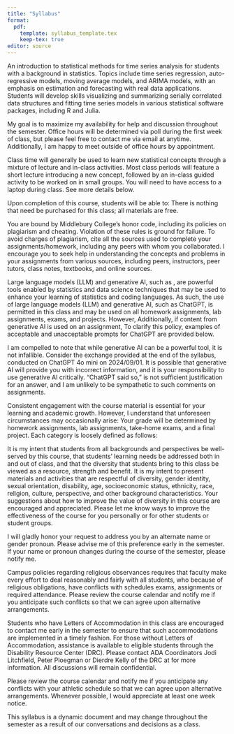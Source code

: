 ```yaml
---
title: "Syllabus"
format:
  pdf:
    template: syllabus_template.tex
    keep-tex: true
editor: source
---
```


<!-- Adapted from Emily Malcolm-White's STAT 116 (emalcolmwhite@middlebury.edu) -->

\begin{center}
{\Large \textsc{STAT 0219: Time Series Analysis}}
\end{center}
\begin{center}
Fall 2024
\end{center}

\begin{framed}
\begin{tabular}{llcccrr}
\textbf{Instructor:} & Christian Stratton (he/him) & & &  & \textbf{Time:} & MW 12:45 -- 2:00  \\
\textbf{Email:} &  \href{mailto:cstratton@middlebury.edu}{cstratton@middlebury.edu} & & & & \textbf{Place:} & 75 Shannon Street 202 \\
\textbf{Office:} & Warner 203 & & & & \textbf{Office hours:} & TBD \\
& & & & & & Also by appointment \\
\end{tabular}
\end{framed}

\noindent \textbf{Course description:} An introduction to statistical methods for time series analysis for students with a background in statistics. Topics include time series regression, auto-regressive models, moving average models, and ARIMA models, with an emphasis on estimation and forecasting with real data applications. Students will develop skills visualizing and summarizing serially correlated data structures and fitting time series models in various statistical software packages, including R and Julia.

\vspace{4mm}
\noindent \textbf{Correspondence:} My goal is to maximize my availability for help and discussion throughout the semester. Office hours will be determined via poll during the first week of class, but please feel free to contact me via email at anytime. Additionally, I am happy to meet outside of office hours by appointment. 

\vspace{4mm}
\noindent \textbf{Meeting format:} Class time will generally be used to learn new statistical concepts through a mixture of lecture and in-class activities. Most class periods will feature a short lecture introducing a new concept, followed by an in-class guided activity to be worked on in small groups. You will need to have access to a laptop during class. See more details below. 

\vspace{4mm}
\noindent \textbf{Learning objectives:} Upon completion of this course, students will be able to:
\begin{itemize}
\item Visualize and summarize time series data using statistical software
\item Identify trends in time series data
\item	Use statistical software to fit various time series models to address temporal correlation data
\item Understand and describe uncertainty in time series forecasting
\end{itemize}

\noindent \textbf{Textbook and materials:} There is nothing that need be purchased for this class; all materials are free.
\begin{itemize}
\item The website for this course is on Middlebury Canvas. Please check Canvas often for assignments, deadlines, resources, and announcements. 
\item Students must have access to a laptop with the statistical computing language R, which can be downloaded for free at \href{https://cran.rstudio.com/}{https://cran.rstudio.com/}. Additionally, I recommend using RStudio as an integrated development environment (IDE) for interfacing with R. RStudio may be downloaded for free at \href{https://posit.co/download/rstudio-desktop/}{https://posit.co/download/rstudio-desktop/}.
\begin{itemize}
\item Laptops with R/RStudio pre-installed are available to borrow from the Davis Family Library, which are a good option for those without access to a laptop or those experiencing short-term issues with your laptop. Please talk to me or the front desk of the Davis Library for more info.  
\end{itemize}
\item We will use the free online textbook \textit{Introductory Time Series with R} by Andrew V. Metcalfe and Paul S.P. Cowpertwait. This book may be downloaded at \href{https://link.springer.com/book/10.1007/978-0-387-88698-5}{https://link.springer.com/book/10.1007/978-0-387-88698-5}.
\end{itemize}

\noindent \textbf{Academic integrity:} You are bound by Middlebury College’s honor code, including its policies on plagiarism and cheating. Violation of these rules is ground for failure. To avoid charges of plagiarism, cite all the sources used to complete your assignments/homework, including any peers with whom you collaborated. I encourage you to seek help in understanding the concepts and problems in your assignments from various sources, including peers, instructors, peer tutors, class notes, textbooks, and online sources. 

\vspace{4mm}
\noindent \textbf{Use of LLM and generative AI:} Large language models (LLM) and generative AI, such as \href{https://openai.com/chatgpt/}{ChatGPT}, are powerful tools enabled by statistics and data science techniques that may be used to enhance your learning of statistics and coding languages. As such, the use of large language models (LLM) and generative AI, such as ChatGPT, is permitted in this class and may be used on all homework assignments, lab assignments, exams, and projects. However, \textbf{you may not copy responses verbatim from these tools, nor may you use these tools to generate complete responses or assignments.} Additionally, if content from generative AI is used on an assignment, \textbf{you must provide appropriate citation.} To clarify this policy, examples of acceptable and unacceptable prompts for ChatGPT are provided below.

\vspace{4mm}
\noindent \textit{Acceptable:}
\begin{itemize}
\item Please provide example of how to conduct Holt-Winters prediction in R. 
\item How do I interpret a p-value?
\item What is a significance level?
\item How can I speed up the following code: ...
\end{itemize}

\noindent \textit{Unacceptable:}
\begin{itemize}
\item Produce a Holt-Winters prediction for the uploaded data and write a statistical report describing the results. 
\item Answer the following question: *copy pasta from assignment*
\end{itemize}

\noindent \textit{Disclaimer:} I am compelled to note that while generative AI can be a powerful tool, it is not infallible. Consider the exchange provided at the end of the syllabus, conducted on ChatGPT 4o mini on 2024/09/01. It is possible that generative AI will provide you with incorrect information, and it is your responsibility to use generative AI critically. "ChatGPT said so," is not sufficient justification for an answer, and I am unlikely to be sympathetic to such comments on assignments.

\vspace{4mm}
\noindent \textbf{Late policy:} Consistent engagement with the course material is essential for your learning and academic growth. However, I understand that unforeseen circumstances may occasionally arise:
\begin{itemize}
\item When you become aware that you won’t be able to make a deadline, please notify me and inform me of what day in the next week you anticipate completion of the assignment. You do not need to disclose why you are missing the deadline. So long as you communicate to me before the deadline, no late penalty will be applied.
\item If you do not communicate with me before the deadline, late submissions will be subject to a penalty of 20\% per day. 
\end{itemize}

\newpage

\noindent \textbf{Course assessment:} Your grade will be determined by homework assignments, lab assignments, take-home exams, and a final project. Each category is loosely defined as follows:
\begin{framed}
\begin{tabular}{p{.5in}p{1.5in}p{4in}}
\textbf{30\%} & \textbf{Homework} & There will typically be one homework assignment per week, assigned on Mondays and due on Canvas the following Monday at 23:59 EST. Please check the course website regularly for homework assignments, deadlines, and updates. \\
\textbf{15\%} & \textbf{Labs} & There will occasionally be lab assignments that are generally meant to be completed in class in small groups. Lab assignments will be due within one week by 23:59 EST. \\
\textbf{30\%} & \textbf{Take-home exams} & There will be two take-home exams in this class: the midterm and the final. Both exams will be open-book; referencing class notes, previous assignments and labs, the textbook, or online sources are appropriate. However, unlike homework assignments, exams should be \textbf{completed independently without discussion with peers, tutors, or other instructors.} \\
\textbf{25\%} & \textbf{Final project} & You will analyze a data set of your choice. More details will be provided throughout the semester. 
\end{tabular}
\end{framed}

\noindent \textbf{Diversity and inclusion statement:} It is my intent that students from all backgrounds and perspectives be well-served by this course, that students' learning needs be addressed both in and out of class, and that the diversity that students bring to this class be viewed as a resource, strength and benefit. It is my intent to present materials and activities that are respectful of diversity, gender identity, sexual orientation, disability, age, socioeconomic status, ethnicity, race, religion, culture, perspective, and other background characteristics. Your suggestions about how to improve the value of diversity in this course are encouraged and appreciated. Please let me know ways to improve the effectiveness of the course for you personally or for other students or student groups. 

\vspace{4mm}
\noindent \textbf{Name and pronoun policy:} I will gladly honor your request to address you by an alternate name or gender pronoun. Please advise me of this preference early in the semester. If your name or pronoun changes during the course of the semester, please notify me.

\vspace{4mm}
\noindent \textbf{Statement on religious holidays:} Campus policies regarding religious observances requires that faculty make every effort to deal reasonably and fairly with all students, who because of religious obligations, have conflicts with schedules exams, assignments or required attendance. Please review the course calendar and notify me if you anticipate such conflicts so that we can agree upon alternative arrangements.  

\vspace{4mm}
\noindent \textbf{Accommodations for disabilities:} Students who have Letters of Accommodation in this class are encouraged to contact me early in the semester to ensure that such accommodations are implemented in a timely fashion.  For those without Letters of Accommodation, assistance is available to eligible students through the Disability Resource Center (DRC). Please contact ADA Coordinators Jodi Litchfield, Peter Ploegman or Dierdre Kelly of the DRC at \href{mailto:ada@middlebury.edu}{ada@middlebury.edu} for more information. All discussions will remain confidential. 

\vspace{4mm}
\noindent \textbf{Student athletes:} Please review the course calendar and notify me if you anticipate any conflicts with your athletic schedule so that we can agree upon alternative arrangements. Whenever possible, I would appreciate at least one week notice.

\vspace{4mm}
\noindent \textbf{Disclaimer:} This syllabus is a dynamic document and may change throughout the semester as a result of our conversations and decisions as a class. 

\newpage

\begin{figure*}
\includegraphics[scale=.75]{bad_chatgpt.png}
\caption{Prompt provided to ChatGPT 4o mini on 2024/09/01.}
\end{figure*}


